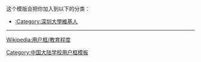 {{Userbox
  |id = {{lang|zh-hant|大深<br>學圳}}
  |id-c = #6C0022
  |id-fc = white
  |id-s = 12
  |info = 這個用戶是'''[[深圳大學|<span style="color:#6C0022;">深圳大學</span>]]'''的校友、學生或教職人員。
  |info-c = white
  |info-s = 10
  |info-fc = black
  |border-c = #6C0022
  |border-s = 2
}}
<includeonly>[[Category:深圳大學維基人|{{PAGENAME}}]]</includeonly>
<noinclude>
<div style="clear:both">
这个模版会把你加入到以下的分类：
*[[:Category:深圳大學維基人]]
----
[[Wikipedia:用户框/教育程度]]</div>
{{UF-hcard-part}}
[[Category:中国大陆学校用户框模板]]
</noinclude>